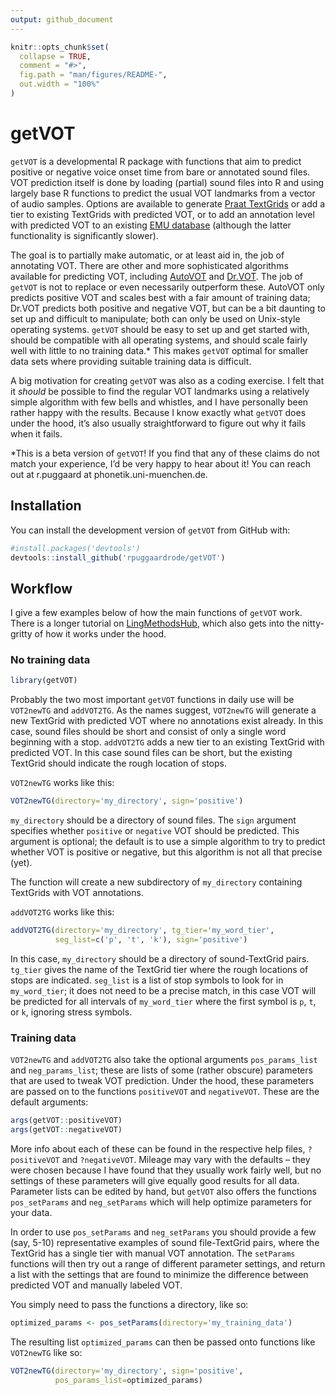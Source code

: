 ```yaml
---
output: github_document
---
```


<!-- README.md is generated from README.Rmd. Please edit that file -->

```r
knitr::opts_chunk$set(
  collapse = TRUE,
  comment = "#>",
  fig.path = "man/figures/README-",
  out.width = "100%"
)
```

# getVOT

`getVOT` is a developmental R package with functions that aim to predict positive or negative voice onset time from bare or annotated sound files. VOT prediction itself is done by loading (partial) sound files into R and using largely base R functions to predict the usual VOT landmarks from a vector of audio samples. Options are available to generate [Praat TextGrids](https://fon.hum.uva.nl/praat) or add a tier to existing TextGrids with predicted VOT, or to add an annotation level with predicted VOT to an existing [EMU database](https://github.com/IPS-LMU/emuR) (although the latter functionality is significantly slower).

The goal is to partially make automatic, or at least aid in, the job of annotating VOT. There are other and more sophisticated algorithms available for predicting VOT, including [AutoVOT](https://github.com/mlml/autovot/tree/master) and [Dr.VOT](https://github.com/MLSpeech/Dr.VOT). The job of `getVOT` is not to replace or even necessarily outperform these. AutoVOT only predicts positive VOT and scales best with a fair amount of training data; Dr.VOT predicts both positive and negative VOT, but can be a bit daunting to set up and difficult to manipulate; both can only be used on Unix-style operating systems. `getVOT` should be easy to set up and get started with, should be compatible with all operating systems, and should scale fairly well with little to no training data.* This makes `getVOT` optimal for smaller data sets where providing suitable training data is difficult.

A big motivation for creating `getVOT` was also as a coding exercise. I felt that it *should* be possible to find the regular VOT landmarks using a relatively simple algorithm with few bells and whistles, and I have personally been rather happy with the results. Because I know exactly what `getVOT` does under the hood, it's also usually straightforward to figure out why it fails when it fails.

*This is a beta version of `getVOT`! If you find that any of these claims do not match your experience, I'd be very happy to hear about it! You can reach out at r.puggaard at phonetik.uni-muenchen.de.

## Installation

You can install the development version of `getVOT` from GitHub with:

```r
#install.packages('devtools')
devtools::install_github('rpuggaardrode/getVOT')
```

## Workflow

I give a few examples below of how the main functions of `getVOT` work. There is a longer tutorial on [LingMethodsHub](https://lingmethodshub.github.io/content/R/getVOT-tutorial/), which also gets into the nitty-gritty of how it works under the hood.

### No training data

``` r
library(getVOT)
```

Probably the two most important `getVOT` functions in daily use will be `VOT2newTG` and `addVOT2TG`. As the names suggest, `VOT2newTG` will generate a new TextGrid with predicted VOT where no annotations exist already. In this case, sound files should be short and consist of only a single word beginning with a stop. `addVOT2TG` adds a new tier to an existing TextGrid with predicted VOT. In this case sound files can be short, but the existing TextGrid should indicate the rough location of stops.

`VOT2newTG` works like this:

```r
VOT2newTG(directory='my_directory', sign='positive')
```

`my_directory` should be a directory of sound files. The `sign` argument specifies whether `positive` or `negative` VOT should be predicted. This argument is optional; the default is to use a simple algorithm to try to predict whether VOT is positive or negative, but this algorithm is not all that precise (yet).

The function will create a new subdirectory of `my_directory` containing TextGrids with VOT annotations.

`addVOT2TG` works like this:

```r
addVOT2TG(directory='my_directory', tg_tier='my_word_tier',
          seg_list=c('p', 't', 'k'), sign='positive')
```

In this case, `my_directory` should be a directory of sound-TextGrid pairs. `tg_tier` gives the name of the TextGrid tier where the rough locations of stops are indicated. `seg_list` is a list of stop symbols to look for in `my_word_tier`; it does not need to be a precise match, in this case VOT will be predicted for all intervals of `my_word_tier` where the first symbol is `p`, `t`, or `k`, ignoring stress symbols. 

### Training data

`VOT2newTG` and `addVOT2TG` also take the optional arguments `pos_params_list` and `neg_params_list`; these are lists of some (rather obscure) parameters that are used to tweak VOT prediction. Under the hood, these parameters are passed on to the functions `positiveVOT` and `negativeVOT`. These are the default arguments:

```r
args(getVOT::positiveVOT)
args(getVOT::negativeVOT)
```

More info about each of these can be found in the respective help files, `?positiveVOT` and `?negativeVOT`. Mileage may vary with the defaults -- they were chosen because I have found that they usually work fairly well, but no settings of these parameters will give equally good results for all data. Parameter lists can be edited by hand, but `getVOT` also offers the functions `pos_setParams` and `neg_setParams` which will help optimize parameters for your data.

In order to use `pos_setParams` and `neg_setParams` you should provide a few (say, 5-10) representative examples of sound file-TextGrid pairs, where the TextGrid has a single tier with manual VOT annotation. The `setParams` functions will then try out a range of different parameter settings, and return a list with the settings that are found to minimize the difference between predicted VOT and manually labeled VOT.

You simply need to pass the functions a directory, like so:

```r
optimized_params <- pos_setParams(directory='my_training_data')
```

The resulting list `optimized_params` can then be passed onto functions like `VOT2newTG` like so:

```r
VOT2newTG(directory='my_directory', sign='positive',
          pos_params_list=optimized_params)
```

